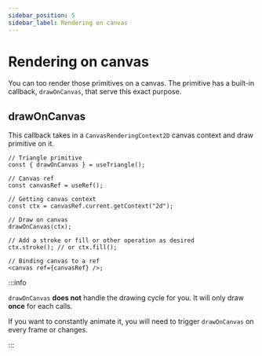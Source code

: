 ```yaml
---
sidebar_position: 5
sidebar_label: Rendering on canvas
---
```



# Rendering on canvas

<ExperimentalWarn name="drawOnCanvas" />

You can too render those primitives on a canvas. The primitive has a built-in callback, `drawOnCanvas`, that serve this exact purpose.

## drawOnCanvas

This callback takes in a `CanvasRenderingContext2D` canvas context and draw primitive on it.

```tsx
// Triangle primitive
const { drawOnCanvas } = useTriangle();

// Canvas ref
const canvasRef = useRef();

// Getting canvas context
const ctx = canvasRef.current.getContext("2d");

// Draw on canvas
drawOnCanvas(ctx);

// Add a stroke or fill or other operation as desired
ctx.stroke(); // or ctx.fill();

// Binding canvas to a ref
<canvas ref={canvasRef} />;
```

:::info

`drawOnCanvas` **does not** handle the drawing cycle for you. It will only draw **once** for each calls.

If you want to constantly animate it, you will need to trigger `drawOnCanvas` on every frame or changes.

:::

